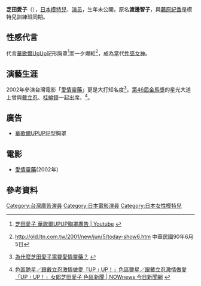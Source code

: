 {{藝人
| 姓名 = 芝田愛子
| 類型 = 女演员
| 圖片 = 
| 圖片尺寸 = 
| 圖片簡介 =
| 原名 =  {{lang|ja|渡邊 智子}}
| 外文名 = 芝田 愛子
| 外文 = ja
| 羅馬拼音 = 
| 英文名 = Aiko Shibata
| 綽號 = UpUp女郎
| 國籍 = {{JPN}}
| 民族 = [[大和民族|大和民族]]
| 籍貫 = {{JPN}}
| 出生日期 = 
| 出生地點 = {{JPN}}
| 逝世日期 =  
| 逝世地點 = 
| 職業 = 演员、模特兒
| 語言 = [[日语|日语]]
| 教育程度 = 
| 宗教信仰 = 
| 配偶 = 
| 出身地 = {{JPN}}
| 活躍年代 = 2002年
| 經紀公司 = 
| 網站 = 
| 獎項 = 
| IMDb = 
| 代表作 = [[華歌爾|華歌爾]]UpUp記形胸罩
}}
{{Japanese|japanese=芝田愛子||romaji=Aiko Shibata}}

'''芝田愛子'''（{{bd|？||}}），[[日本|日本]][[模特兒|模特兒]]、[[演员|演员]]，生年未公開，原名'''渡邊智子'''，與[[藤原紀香|藤原紀香]]是模特兒訓練班同期。

==性感代言==
代言[[華歌爾|華歌爾]]UpUp記形胸罩<ref>{{zh-tw}}[https://www.youtube.com/watch?v=XD0JdoKT3YA 芝田愛子 華歌爾UPUP胸罩廣告 | Youtube ] {{Wayback|url=https://www.youtube.com/watch?v=XD0JdoKT3YA |date=20160316051714 }}</ref>而一夕爆紅<ref>http://old.ltn.com.tw/2001/new/jun/5/today-show6.htm {{Wayback|url=http://old.ltn.com.tw/2001/new/jun/5/today-show6.htm |date=20160305072945 }} 中華民國90年6月5日</ref>，成為當代[[女神_(演藝圈)#性感女神|性感女神]]。

==演藝生涯==
2002年參演台灣電影「[[愛情靈藥_(電影)|愛情靈藥]]」更是大打知名度<ref>{{zh-tw}}[http://www.nownews.com/n/2009/11/30/799024 為什麼芝田愛子需要愛情靈藥？] {{Wayback|url=http://www.nownews.com/n/2009/11/30/799024 |date=20160306080144 }}</ref>。[[第46屆金馬獎|第46屆金馬獎]]的星光大道上曾與[[戴立忍|戴立忍]]、[[桂綸鎂|桂綸鎂]]一起出席。<ref>{{zh-tw}}[http://weather.nownews.com/2009/11/30/10849-2539713.htm 色區艷星／跟戴立忍激情做愛「UP﹗UP！」色區艷星／跟戴立忍激情做愛「UP﹗UP！」女郎芝田愛子  色區新聞 | NOWnews 今日新聞網 ] {{Wayback|url=http://weather.nownews.com/2009/11/30/10849-2539713.htm |date=20140714160809 }}</ref>。

==廣告==
*[[華歌爾|華歌爾]]UPUP記型胸罩 
==電影==
* [[愛情靈藥_(電影)|愛情靈藥]](2002年)
== 參考資料 ==
{{reflist}}

{{DEFAULTSORT:Shibata Aiko}}
[[Category:台灣廣告演員|Category:台灣廣告演員]]
[[Category:日本電影演員|Category:日本電影演員]]
[[Category:日本女性模特兒|Category:日本女性模特兒]]